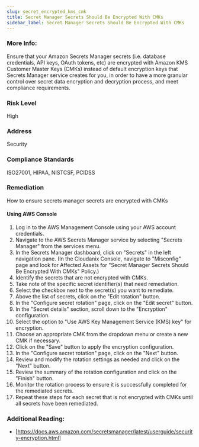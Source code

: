 ```yaml
---
slug: secret_encrypted_kms_cmk
title: Secret Manager Secrets Should Be Encrypted With CMKs
sidebar_label: Secret Manager Secrets Should Be Encrypted With CMKs
---
```


### More Info:

Ensure that your Amazon Secrets Manager secrets (i.e. database credentials, API keys, OAuth tokens, etc) are encrypted with Amazon KMS Customer Master Keys (CMKs) instead of default encryption keys that Secrets Manager service creates for you, in order to have a more granular control over secret data encryption and decryption process, and meet compliance requirements.

### Risk Level

High

### Address

Security

### Compliance Standards

ISO27001, HIPAA, NISTCSF, PCIDSS

### Remediation

How to ensure secrets manager secrets are encrypted with CMKs

#### Using AWS Console

1. Log in to the AWS Management Console using your AWS account credentials.
2. Navigate to the AWS Secrets Manager service by selecting "Secrets Manager" from the services menu.
3. In the Secrets Manager dashboard, click on "Secrets" in the left navigation pane.
    (In the Cloudanix Console, navigate to "Misconfig" page and look for Affected Assets for "Secret Manager Secrets Should Be Encrypted With CMKs" Policy.)
4. Identify the secrets that are not encrypted with CMKs.
5. Take note of the specific secret identifier(s) that need remediation.
6. Select the checkbox next to the secret(s) you want to remediate.
7. Above the list of secrets, click on the "Edit rotation" button.
8. In the "Configure secret rotation" page, click on the "Edit secret" button.
9. In the "Secret details" section, scroll down to the "Encryption" configuration.
10. Select the option to "Use AWS Key Management Service (KMS) key" for encryption.
11. Choose an appropriate CMK from the dropdown menu or create a new CMK if necessary.
12. Click on the "Save" button to apply the encryption configuration.
13. In the "Configure secret rotation" page, click on the "Next" button.
14. Review and modify the rotation settings as needed and click on the "Next" button.
15. Review the summary of the rotation configuration and click on the "Finish" button.
16. Monitor the rotation process to ensure it is successfully completed for the remediated secrets.
17. Repeat these steps for each secret that is not encrypted with CMKs until all secrets have been remediated.

### Additional Reading:

- [https://docs.aws.amazon.com/secretsmanager/latest/userguide/security-encryption.html]